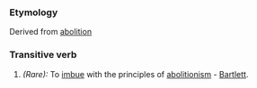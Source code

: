 ===Etymology===
Derived from [[abolition]]
===Transitive verb===
#''(Rare):'' To [[imbue]] with the principles of [[abolitionism]] - [[Bartlett]].